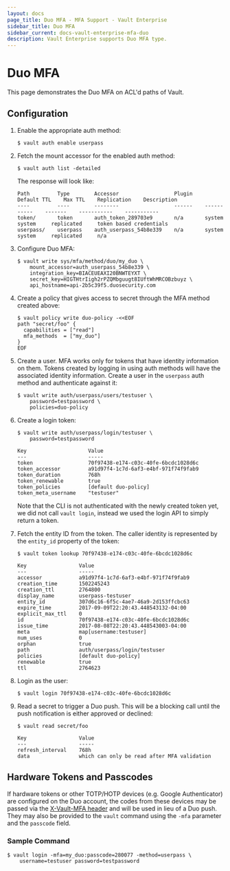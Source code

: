 ```yaml
---
layout: docs
page_title: Duo MFA - MFA Support - Vault Enterprise
sidebar_title: Duo MFA
sidebar_current: docs-vault-enterprise-mfa-duo
description: Vault Enterprise supports Duo MFA type.
---
```


# Duo MFA

This page demonstrates the Duo MFA on ACL'd paths of Vault.

## Configuration

1. Enable the appropriate auth method:

   ```text
   $ vault auth enable userpass
   ```

1. Fetch the mount accessor for the enabled auth method:

   ```text
   $ vault auth list -detailed
   ```

   The response will look like:

   ```text
   Path         Type        Accessor                  Plugin    Default TTL    Max TTL    Replication    Description
   ----         ----        --------                  ------    -----------    -------    -----------    -----------
   token/       token       auth_token_289703e9       n/a       system         system     replicated     token based credentials
   userpass/    userpass    auth_userpass_54b8e339    n/a       system         system     replicated     n/a
   ```

1. Configure Duo MFA:

   ```text
   $ vault write sys/mfa/method/duo/my_duo \
       mount_accessor=auth_userpass_54b8e339 \
       integration_key=BIACEUEAXI20BNWTEYXT \
       secret_key=HIGTHtrIigh2rPZQMbguugt8IUftWhMRCOBzbuyz \
       api_hostname=api-2b5c39f5.duosecurity.com
   ```

1. Create a policy that gives access to secret through the MFA method created
   above:

   ```text
   $ vault policy write duo-policy -<<EOF
   path "secret/foo" {
     capabilities = ["read"]
     mfa_methods  = ["my_duo"]
   }
   EOF
   ```

1. Create a user. MFA works only for tokens that have identity information on
   them. Tokens created by logging in using auth methods will have the associated
   identity information. Create a user in the `userpass` auth method and
   authenticate against it:

   ```text
   $ vault write auth/userpass/users/testuser \
       password=testpassword \
       policies=duo-policy
   ```

1. Create a login token:

   ```text
   $ vault write auth/userpass/login/testuser \
       password=testpassword

   Key                    Value
   ---                    -----
   token                  70f97438-e174-c03c-40fe-6bcdc1028d6c
   token_accessor         a91d97f4-1c7d-6af3-e4bf-971f74f9fab9
   token_duration         768h
   token_renewable        true
   token_policies         [default duo-policy]
   token_meta_username    "testuser"
   ```

   Note that the CLI is not authenticated with the newly created token yet, we
   did not call `vault login`, instead we used the login API to simply return a
   token.

1. Fetch the entity ID from the token. The caller identity is represented by the
   `entity_id` property of the token:

   ```text
   $ vault token lookup 70f97438-e174-c03c-40fe-6bcdc1028d6c

   Key                 Value
   ---                 -----
   accessor            a91d97f4-1c7d-6af3-e4bf-971f74f9fab9
   creation_time       1502245243
   creation_ttl        2764800
   display_name        userpass-testuser
   entity_id           307d6c16-6f5c-4ae7-46a9-2d153ffcbc63
   expire_time         2017-09-09T22:20:43.448543132-04:00
   explicit_max_ttl    0
   id                  70f97438-e174-c03c-40fe-6bcdc1028d6c
   issue_time          2017-08-08T22:20:43.448543003-04:00
   meta                map[username:testuser]
   num_uses            0
   orphan              true
   path                auth/userpass/login/testuser
   policies            [default duo-policy]
   renewable           true
   ttl                 2764623
   ```

1. Login as the user:

   ```text
   $ vault login 70f97438-e174-c03c-40fe-6bcdc1028d6c
   ```

1. Read a secret to trigger a Duo push. This will be a blocking call until
   the push notification is either approved or declined:

   ```text
   $ vault read secret/foo

   Key                 Value
   ---                 -----
   refresh_interval    768h
   data                which can only be read after MFA validation
   ```

## Hardware Tokens and Passcodes

If hardware tokens or other TOTP/HOTP devices (e.g. Google Authenticator) are configured on the Duo
account, the codes from these devices may be passed via the
[X-Vault-MFA header](/docs/enterprise/mfa/index.html#supplying-mfa-credentials) and will be used
in lieu of a Duo push. They may also be provided to the `vault` command using the `-mfa` parameter
and the `passcode` field.

### Sample Command

```
$ vault login -mfa=my_duo:passcode=280077 -method=userpass \
    username=testuser password=testpassword
```
